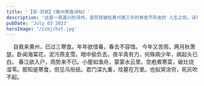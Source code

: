 ```yaml
---
title: '【宋·苏轼】《黄州寒食诗帖》'
description: '这是一首遣兴的诗作，是苏轼被贬黄州第三年的寒食节所发的 人生之叹。诗写得苍凉多情，表达了苏轼此时惆怅孤独的心情。此诗的书法也正是在这种心情和境况下，有感 而出的。通篇书法起伏跌宕，光彩照人，气势奔放，而无荒率之笔。《黄州寒食诗帖》在书法史上影响很大， 被称为“天下第三行书”，也是苏轼书法作品中的上乘。正如黄庭坚在此诗后所跋：“此书兼颜鲁公，杨少师， 李西台笔意，试使东坡复为之，未必及此。'
pubDate: 'July 03 2023'
heroImage: '/zzbj/hst.jpg'
---
```

<div class="w-full">
    <div class="border-solid border-2 border-teal-600 rounded p-4 leading-8">
   　 自我来黄州，已过三寒食。年年欲惜春，春去不容惜。 今年又苦雨，两月秋萧瑟。卧闻海棠花，泥污燕支雪。暗中偷负去，夜半真有力，何殊病少年，病起头已白。
春江欲入户，雨势来不已。小屋如渔舟，蒙蒙水云里。空庖煮寒菜，破灶烧湿苇。那知是寒食，但见乌衔纸。君门深九重，坟墓在万里。也拟哭涂穷，死灰吹不起。
    </div>
</div>
